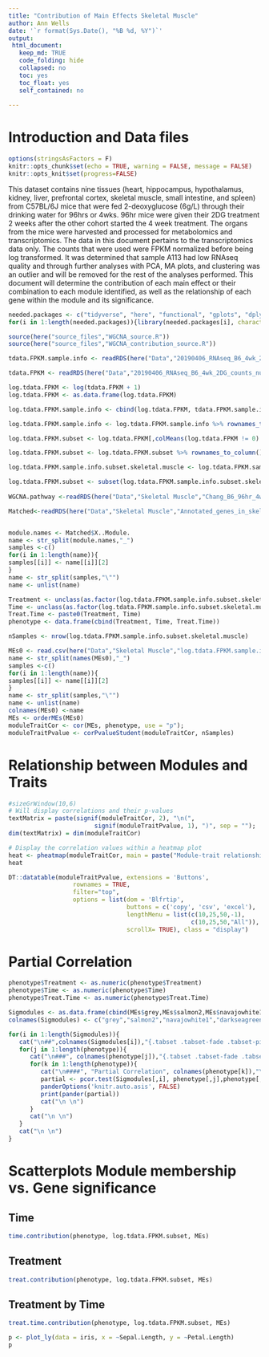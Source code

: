 ```yaml
---
title: "Contribution of Main Effects Skeletal Muscle"
author: Ann Wells
date: '`r format(Sys.Date(), "%B %d, %Y")`'
output:
 html_document:
   keep_md: TRUE
   code_folding: hide
   collapsed: no
   toc: yes
   toc_float: yes
   self_contained: no
   
---
```


# Introduction and Data files

```r
options(stringsAsFactors = F)
knitr::opts_chunk$set(echo = TRUE, warning = FALSE, message = FALSE)
knitr::opts_knit$set(progress=FALSE)
```

This dataset contains nine tissues (heart, hippocampus, hypothalamus, kidney, liver, prefrontal cortex, skeletal muscle, small intestine, and spleen) from C57BL/6J mice that were fed 2-deoxyglucose (6g/L) through their drinking water for 96hrs or 4wks. 96hr mice were given their 2DG treatment 2 weeks after the other cohort started the 4 week treatment. The organs from the mice were harvested and processed for metabolomics and transcriptomics. The data in this document pertains to the transcriptomics data only. The counts that were used were FPKM normalized before being log transformed. It was determined that sample A113 had low RNAseq quality and through further analyses with PCA, MA plots, and clustering was an outlier and will be removed for the rest of the analyses performed. This document will determine the contribution of each main effect or their combination to each module identified, as well as the relationship of each gene within the module and its significance.

```r
needed.packages <- c("tidyverse", "here", "functional", "gplots", "dplyr", "GeneOverlap", "R.utils", "reshape2","magrittr","data.table", "RColorBrewer","preprocessCore", "ARTool","emmeans", "phia", "gProfileR", "WGCNA","plotly", "pheatmap","ppcor", "pander","downloadthis")
for(i in 1:length(needed.packages)){library(needed.packages[i], character.only = TRUE)}

source(here("source_files","WGCNA_source.R"))
source(here("source_files","WGCNA_contribution_source.R"))
```

```r
tdata.FPKM.sample.info <- readRDS(here("Data","20190406_RNAseq_B6_4wk_2DG_counts_phenotypes.RData"))

tdata.FPKM <- readRDS(here("Data","20190406_RNAseq_B6_4wk_2DG_counts_numeric.RData"))

log.tdata.FPKM <- log(tdata.FPKM + 1)
log.tdata.FPKM <- as.data.frame(log.tdata.FPKM)

log.tdata.FPKM.sample.info <- cbind(log.tdata.FPKM, tdata.FPKM.sample.info[,27238:27240])

log.tdata.FPKM.sample.info <- log.tdata.FPKM.sample.info %>% rownames_to_column() %>% filter(rowname != "A113") %>% column_to_rownames()

log.tdata.FPKM.subset <- log.tdata.FPKM[,colMeans(log.tdata.FPKM != 0) > 0.5] 

log.tdata.FPKM.subset <- log.tdata.FPKM.subset %>% rownames_to_column() %>% filter(rowname != "A113") %>% column_to_rownames()

log.tdata.FPKM.sample.info.subset.skeletal.muscle <- log.tdata.FPKM.sample.info %>% rownames_to_column() %>% filter(Tissue == "Skeletal Muscle") %>% column_to_rownames()

log.tdata.FPKM.subset <- subset(log.tdata.FPKM.sample.info.subset.skeletal.muscle, select = -c(Time,Treatment,Tissue))
  
WGCNA.pathway <-readRDS(here("Data","Skeletal Muscle","Chang_B6_96hr_4wk_gprofiler_pathway_annotation_list_skeletal_muscle_WGCNA.RData"))

Matched<-readRDS(here("Data","Skeletal Muscle","Annotated_genes_in_skeletal_muscle_WGCNA_Chang_B6_96hr_4wk.RData"))


module.names <- Matched$X..Module.
name <- str_split(module.names,"_")
samples <-c()
for(i in 1:length(name)){
samples[[i]] <- name[[i]][2]
}  
name <- str_split(samples,"\"")
name <- unlist(name)

Treatment <- unclass(as.factor(log.tdata.FPKM.sample.info.subset.skeletal.muscle[,27238]))
Time <- unclass(as.factor(log.tdata.FPKM.sample.info.subset.skeletal.muscle[,27237]))
Treat.Time <- paste0(Treatment, Time)
phenotype <- data.frame(cbind(Treatment, Time, Treat.Time))

nSamples <- nrow(log.tdata.FPKM.sample.info.subset.skeletal.muscle)

MEs0 <- read.csv(here("Data","Skeletal Muscle","log.tdata.FPKM.sample.info.subset.skeletal.muscle.WGCNA.module.eigens.csv"),header = T, row.names = 1)
name <- str_split(names(MEs0),"_")
samples <-c()
for(i in 1:length(name)){
samples[[i]] <- name[[i]][2]
}  
name <- str_split(samples,"\"")
name <- unlist(name)
colnames(MEs0) <-name
MEs <- orderMEs(MEs0)
moduleTraitCor <- cor(MEs, phenotype, use = "p");
moduleTraitPvalue <- corPvalueStudent(moduleTraitCor, nSamples)
```

# Relationship between Modules and Traits
```r
#sizeGrWindow(10,6)
# Will display correlations and their p-values
textMatrix = paste(signif(moduleTraitCor, 2), "\n(",
                        signif(moduleTraitPvalue, 1), ")", sep = "");
dim(textMatrix) = dim(moduleTraitCor)

# Display the correlation values within a heatmap plot
heat <- pheatmap(moduleTraitCor, main = paste("Module-trait relationships"), color=colorRampPalette(brewer.pal(n = 12, name = "Paired"))(10), cluster_rows = F, cluster_cols = F, fontsize_number = 4, angle_col = 45, number_color = "black", border_color = "white")
heat

DT::datatable(moduleTraitPvalue, extensions = 'Buttons',
                  rownames = TRUE, 
                  filter="top",
                  options = list(dom = 'Blfrtip',
                                 buttons = c('copy', 'csv', 'excel'),
                                 lengthMenu = list(c(10,25,50,-1),
                                                   c(10,25,50,"All")), 
                                 scrollX= TRUE), class = "display")
```

# Partial Correlation {.tabset .tabset-fade .tabset-pills}

```r
phenotype$Treatment <- as.numeric(phenotype$Treatment)
phenotype$Time <- as.numeric(phenotype$Time)
phenotype$Treat.Time <- as.numeric(phenotype$Treat.Time)

Sigmodules <- as.data.frame(cbind(MEs$grey,MEs$salmon2,MEs$navajowhite1,MEs$darkseagreen,MEs$firebrick4))
colnames(Sigmodules) <- c("grey","salmon2","navajowhite1","darkseagreen","firebrick4")

for(i in 1:length(Sigmodules)){
   cat("\n##",colnames(Sigmodules[i]),"{.tabset .tabset-fade .tabset-pills}","\n")
   for(j in 1:length(phenotype)){
      cat("\n###", colnames(phenotype[j]),"{.tabset .tabset-fade .tabset-pills}","\n")
      for(k in 1:length(phenotype)){
         cat("\n####", "Partial Correlation", colnames(phenotype[k]),"\n")
         partial <- pcor.test(Sigmodules[,i], phenotype[,j],phenotype[,k])
         panderOptions('knitr.auto.asis', FALSE)
         print(pander(partial))
         cat("\n \n")
      }
      cat("\n \n")
   }
   cat("\n \n")
}
```

# Scatterplots Module membership vs. Gene significance {.tabset .tabset-fade .tabset-pills}
## Time {.tabset .tabset-fade .tabset-pills}
```r
time.contribution(phenotype, log.tdata.FPKM.subset, MEs)
```

## Treatment {.tabset .tabset-fade .tabset-pills}
```r
treat.contribution(phenotype, log.tdata.FPKM.subset, MEs)
```

## Treatment by Time {.tabset .tabset-fade .tabset-pills}
```r
treat.time.contribution(phenotype, log.tdata.FPKM.subset, MEs)
```

```r
p <- plot_ly(data = iris, x = ~Sepal.Length, y = ~Petal.Length)
p
```
